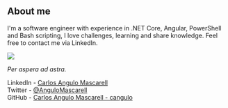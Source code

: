 ## About me

I'm a software engineer with experience in .NET Core, Angular, PowerShell and Bash scripting, I love challenges, learning and share knowledge. Feel free to contact me via LinkedIn.

<p className="img-centered" >
    <img src="https://github.com/cangulo/cangulo/raw/main/profile_picture_aboutme_post_area.png"></img>
</p>

_Per aspera ad astra._

LinkedIn - [Carlos Angulo Mascarell](https://www.linkedin.com/in/angulomascarell)  
Twitter - [@AnguloMascarell](https://twitter.com/angulomascarell)  
GitHub - [Carlos Angulo Mascarell - cangulo](https://github.com/cangulo)
